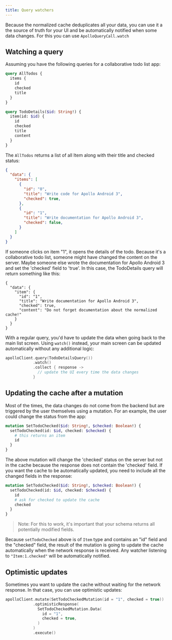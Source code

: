 ```yaml
---
title: Query watchers
---
```


Because the normalized cache deduplicates all your data, you can use it a the source of truth for your UI and be automatically notified when some data changes. For this you can use `ApolloQueryCall.watch`

## Watching a query

Assuming you have the following queries for a collaborative todo list app:

```graphql
query AllTodos {
  items {
    id
    checked
    title
  }
}
```

```graphql
query TodoDetails($id: String!) {
  item(id: $id) {
    id
    checked
    title
    content
  }
}
```

The `AllTodos` returns a list of all Item along with their title and checked status:

```json
{
  "data": {
    "items": [
      {
        "id": "0",
        "title": "Write code for Apollo Android 3",
        "checked": true,
      },
      {
        "id": "1",
        "title": "Write documentation for Apollo Android 3",
        "checked": false,
      }
    ]
  }
}
```

If someone clicks on item "1", it opens the details of the todo. Because it's a collaborative todo list, someone might have changed the content on the server. Maybe someone else wrote the documentation for Apollo Android 3 and set the 'checked' field to 'true'. In this case, the TodoDetails query will return something like this:

```json{6}
{
  "data": {
    "item": {
      "id": "1",
      "title": "Write documentation for Apollo Android 3",
      "checked": true,
      "content": "Do not forget documentation about the normalized cache!"
    }
  }
}
```

With a regular query, you'd have to update the data when going back to the main list screen. Using `watch()` instead, your main screen can be updated automatically without any additional logic:

```kotlin
apolloClient.query(TodoDetailsQuery())
            .watch()
            .collect { response ->
              // update the UI every time the data changes
            }
```

## Updating the cache after a mutation

Most of the times, the data changes do not come from the backend but are triggered by the user themselves using a mutation. For an example, the user could change the status from the app:

```graphql
mutation SetTodoChecked($id: String!, $checked: Boolean!) {
  setTodoChecked(id: $id, checked: $checked) {
    # this returns an item
    id
  }
}
```

The above mutation will change the 'checked' status on the server but not in the cache because the response does not contain the 'checked' field. If you want the cache to be automatically updated, you need to include all the changed fields in the response:

 ```graphql
 mutation SetTodoChecked($id: String!, $checked: Boolean!) {
   setTodoChecked(id: $id, checked: $checked) {
     id
     # ask for checked to update the cache
     checked
   }
 }
 ```

> Note: For this to work, it's important that your schema returns all potentially modified fields.

Because `setTodoChecked` above is of `Item` type and contains an "id" field and the "checked" field, the result of the mutation is going to update the cache automatically when the network response is received. Any watcher listening to `"Item:1.checked"` will be automatically notified.

## Optimistic updates

Sometimes you want to update the cache without waiting for the network response. In that case, you can use optimistic updates:

```kotlin
apolloClient.mutate(SetTodoCheckedMutation(id = "1", checked = true))
            .optimisticResponse(
              SetTodoCheckedMutation.Data(
                id = "1",
                checked = true,
              )
            )
            .execute()
```
